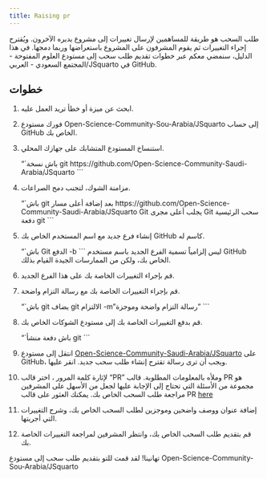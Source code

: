 ```yaml
--- 
title: Raising pr 
---
```

طلب السحب هو طريقة للمساهمين لإرسال تغييرات إلى مشروع يديره الآخرون. ويُقترح إجراء التغييرات ثم يقوم المشرفون على المشروع باستعراضها وربما دمجها. في هذا الدليل، سنمضي معكم عبر خطوات تقديم طلب سحب إلى مستودع العلوم المفتوحة - المجتمع السعودي - العربي/JSquarto في GitHub.

## خطوات
1. ابحث عن ميزة أو خطأ تريد العمل عليه.
2. فورك مستودع Open-Science-Community-Sou-Arabia/JSquarto إلى حساب GitHub الخاص بك.
3. استنساخ المستودع المتشابك على جهازك المحلي.
    
    “`باش
    نسخة git https://github.com/Open-Science-Community-Saudi-Arabia/JSquarto
    ```

4. مزامنة الشوك، لتجنب دمج الصراعات.
    
    “`باش
    git بعد إضافة أعلى مسار https://github.com/Open-Science-Community-Saudi-Arabia/JSquarto 
    Git يجلب أعلى مجرى
    Git سحب الرئيسية
    دفعة git
    ```

5. إنشاء فرع جديد مع اسم المستخدم الخاص بك GitHub كاسم له.
    
    “`باش
    Git الدفع -b <your-github-username>
    ```
ليس إلزامياً تسمية الفرع الجديد باسم مستخدم GitHub الخاص بك، ولكن من الممارسات الجيدة القيام بذلك.

6. قم بإجراء التغييرات الخاصة بك على هذا الفرع الجديد.
7. قم بإجراء التغييرات الخاصة بك مع رسالة التزام واضحة.
    
    “`باش
    git يضاف
    git الالتزام -m "رسالة التزام واضحة وموجزة"
    ```

8. قم بدفع التغييرات الخاصة بك إلى مستودع الشوكات الخاص بك.
    
    “`باش
    دفعة منشأ git <your-github-username>
    ```

9. انتقل إلى مستودع [Open-Science-Community-Saudi-Arabia/JSquarto](https://github.com/Open-Science-Community-Saudi-Arabia/JSquarto) على GitHub، ويجب أن ترى رسالة تقترح إنشاء طلب سحب جديد. انقر عليها.
10. لإثارة كلمة المرور ، اختر قالب "PR" وملأه بالمعلومات المطلوبة. قالب PR هو مجموعة من الأسئلة التي تحتاج إلى الإجابة عليها لجعل من الأسهل على المشرفين مراجعة طلب السحب الخاص بك. يمكنك العثور على قالب PR [here](https://github.com/Open-Science-Community-Saudi-Arabia/JSquarto/blob/main/.github/PUL_REQUEST_TEMPLATE.md)

11. إضافة عنوان ووصف واضحين وموجزين لطلب السحب الخاص بك، وشرح التغييرات التي أجريتها.

12. قم بتقديم طلب السحب الخاص بك، وانتظر المشرفين لمراجعة التغييرات الخاصة بك.

تهانينا! لقد قمت للتو بتقديم طلب سحب إلى مستودع Open-Science-Community-Sou-Arabia/JSquarto
